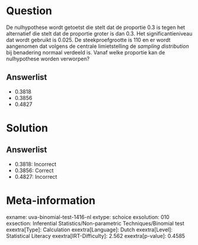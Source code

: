 Question
========

De nulhypothese wordt getoetst die stelt dat de proportie 0.3 is tegen
het alternatief die stelt dat de proportie groter is dan 0.3. Het
significantieniveau dat wordt gebruikt is 0.025. De steekproefgrootte is
110 en er wordt aangenomen dat volgens de centrale limietstelling de *sampling distribution* bij benadering normaal verdeeld is. Vanaf welke
proportie kan de nulhypothese worden verworpen?

Answerlist
----------

* 0.3818
* 0.3856
* 0.4827

Solution
========

Answerlist
----------

* 0.3818: Incorrect
* 0.3856: Correct
* 0.4827: Incorrect

Meta-information
================
exname: uva-binomial-test-1416-nl
extype: schoice
exsolution: 010
exsection: Inferential Statistics/Non-parametric Techniques/Binomial test
exextra[Type]: Calculation
exextra[Language]: Dutch
exextra[Level]: Statistical Literacy
exextra[IRT-Difficulty]: 2.562
exextra[p-value]: 0.4585

